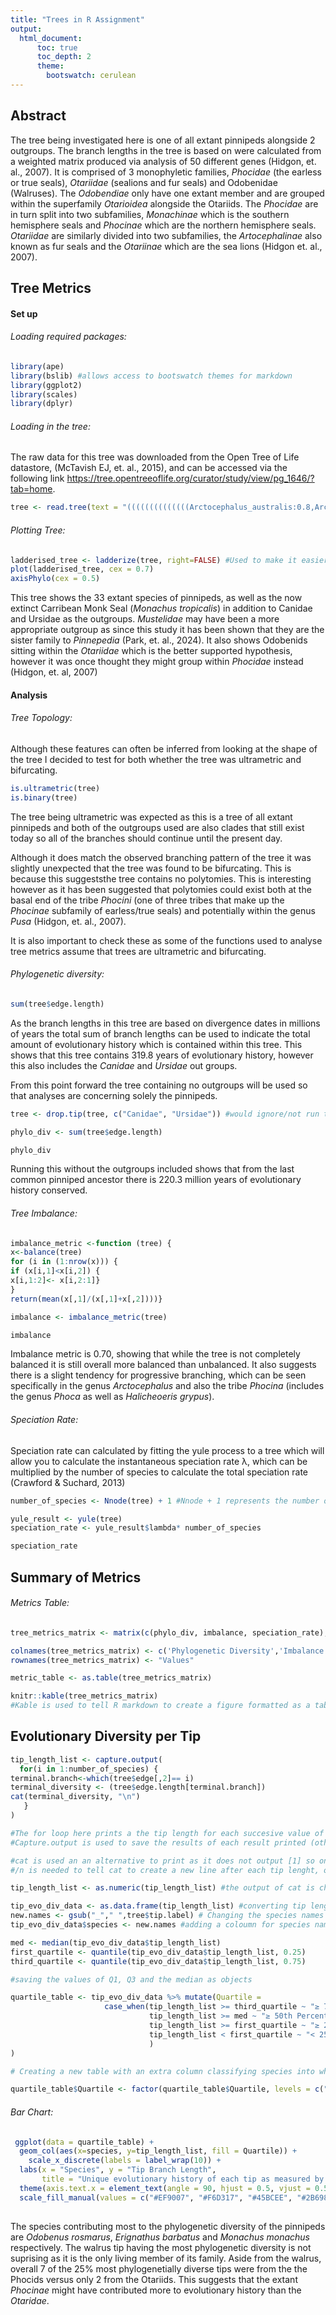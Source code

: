 ```yaml
---
title: "Trees in R Assignment"
output:
  html_document:
      toc: true
      toc_depth: 2
      theme:
        bootswatch: cerulean
---
```


## Abstract

The tree being investigated here is one of all extant pinnipeds alongside 2 outgroups. The branch lengths in the tree is based on were calculated from a weighted matrix produced via analysis of 50 different genes (Hidgon, et. al., 2007). It is comprised of 3 monophyletic families, *Phocidae* (the earless or true seals), *Otariidae* (sealions and fur seals) and Odobenidae (Walruses). The *Odobendiae* only have one extant member and are grouped within the superfamily *Otarioidea* alongside the Otariids. The *Phocidae* are in turn split into two subfamilies, *Monachinae* which is the southern hemisphere seals and *Phocinae* which are the northern hemisphere seals. *Otariidae* are similarly divided into two subfamilies, the *Artocephalinae* also known as fur seals and the *Otariinae* which are the sea lions (Hidgon et. al., 2007).

## Tree Metrics

#### Set up

###### Loading required packages:

```r
library(ape)
library(bslib) #allows access to bootswatch themes for markdown
library(ggplot2)
library(scales)
library(dplyr)
```

###### Loading in the tree:

The raw data for this tree was downloaded from the Open Tree of Life datastore, (McTavish EJ, et. al., 2015), and can be accessed via the following link <https://tree.opentreeoflife.org/curator/study/view/pg_1646/?tab=home>.

```r
tree <- read.tree(text = "((((((((((((((Arctocephalus_australis:0.8,Arctocephalus_galapagoensis:0.8):0.3,Arctocephalus_forsteri:1.1):1.9,(Arctocephalus_gazella:0.1,Arctocephalus_tropicalis:0.1):2.9):0.1,(Arctocephalus_philippii:0.3,Arctocephalus_townsendi:0.3):2.8):0.2,Phocarctos_hookeri:3.3):0.9,Arctocephalus_pusillus:4.2):0.2,Otaria_byronia:4.4):0.8,(Eumetopias_jubatus:4.5,Zalophus_californianus:4.5):0.7):0.4,Neophoca_cinerea:5.6):2.6,Callorhinus_ursinus:8.2):9.8,Odobenus_rosmarus:18):5,(((Cystophora_cristata:7.9,(((((Halichoerus_grypus:1.7,Pusa_caspica:1.7):0.1,Pusa_sibirica:1.8):0.1,(Phoca_largha:0.9,Phoca_vitulina:0.9):1):0.2,Pusa_hispida:2.1):4.3,(Histriophoca_fasciata:4.3,Pagophilus_groenlandica:4.3):2.1):1.5):5.1,Erignathus_barbatus:13):3,(((((Hydrurga_leptonyx:4.3,Leptonychotes_weddellii:4.3):2.5,Ommatophoca_rossii:6.8):0.3,Lobodon_carcinophagus:7.1):2.8,(Mirounga_angustirostris:2.3,Mirounga_leonina:2.3):7.6):1.4,(Monachus_monachus:9.9,(Monachus_schauinslandi:4.9,Monachus_tropicalis:4.9):5):1.4):4.7):7):12.7,Ursidae:35.7):7.7,Canidae:43.4);")
```

###### Plotting Tree:

```r
ladderised_tree <- ladderize(tree, right=FALSE) #Used to make it easier to see how the time scale maps onto the tree.
plot(ladderised_tree, cex = 0.7)
axisPhylo(cex = 0.5)
```

This tree shows the 33 extant species of pinnipeds, as well as the now extinct Carribean Monk Seal (*Monachus tropicalis*) in addition to Canidae and Ursidae as the outgroups. *Mustelidae* may have been a more appropriate outgroup as since this study it has been shown that they are the sister family to *Pinnepedia* (Park, et. al., 2024). It also shows Odobenids sitting within the *Otariidae* which is the better supported hypothesis, however it was once thought they might group within *Phocidae* instead (Hidgon, et. al, 2007)

#### Analysis

###### Tree Topology:

Although these features can often be inferred from looking at the shape of the tree I decided to test for both whether the tree was ultrametric and bifurcating.

```r
is.ultrametric(tree)
is.binary(tree)
```

The tree being ultrametric was expected as this is a tree of all extant pinnipeds and both of the outgroups used are also clades that still exist today so all of the branches should continue until the present day.

Although it does match the observed branching pattern of the tree it was slightly unexpected that the tree was found to be bifurcating. This is because this suggeststhe tree contains no polytomies. This is interesting however as it has been suggested that polytomies could exist both at the basal end of the tribe *Phocini* (one of three tribes that make up the *Phocinae* subfamily of earless/true seals) and potentially within the genus *Pusa* (Hidgon, et. al., 2007).

It is also important to check these as some of the functions used to analyse tree metrics assume that trees are ultrametric and bifurcating.

###### Phylogenetic diversity:

```r
sum(tree$edge.length)
```

As the branch lengths in this tree are based on divergence dates in millions of years the total sum of branch lengths can be used to indicate the total amount of evolutionary history which is contained within this tree. This shows that this tree contains 319.8 years of evolutionary history, however this also includes the *Canidae* and *Ursidae* out groups.

From this point forward the tree containing no outgroups will be used so that analyses are concerning solely the pinnipeds.

```r
tree <- drop.tip(tree, c("Canidae", "Ursidae")) #would ignore/not run this step if you do not need to remove outgroups from tree
```

```r
phylo_div <- sum(tree$edge.length)
```

```r
phylo_div
```


Running this without the outgroups included shows that from the last common pinniped ancestor there is 220.3 million years of evolutionary history conserved.

###### Tree Imbalance:

```r
imbalance_metric <-function (tree) {
x<-balance(tree)
for (i in (1:nrow(x))) {
if (x[i,1]<x[i,2]) {
x[i,1:2]<- x[i,2:1]}
}
return(mean(x[,1]/(x[,1]+x[,2])))}
```

```r
imbalance <- imbalance_metric(tree)
```

```r
imbalance
```


Imbalance metric is 0.70, showing that while the tree is not completely balanced it is still overall more balanced than unbalanced. It also suggests there is a slight tendency for progressive branching, which can be seen specifically in the genus *Arctocephalus* and also the tribe *Phocina* (includes the genus *Phoca* as well as *Halicheoeris grypus*).

###### Speciation Rate:

Speciation rate can calculated by fitting the yule process to a tree which will allow you to calculate the instantaneous speciation rate λ, which can be multiplied by the number of species to calculate the total speciation rate (Crawford & Suchard, 2013)

```r

number_of_species <- Nnode(tree) + 1 #Nnode + 1 represents the number of species

yule_result <- yule(tree)
speciation_rate <- yule_result$lambda* number_of_species 
```

```r
speciation_rate
```


## Summary of Metrics

###### Metrics Table: 

```r
tree_metrics_matrix <- matrix(c(phylo_div, imbalance, speciation_rate), ncol = 3, byrow = TRUE, nrow = 1)

colnames(tree_metrics_matrix) <- c('Phylogenetic Diversity','Imbalance','Speciation Rate')
rownames(tree_metrics_matrix) <- "Values"

metric_table <- as.table(tree_metrics_matrix)

```

```r
knitr::kable(tree_metrics_matrix)
#Kable is used to tell R markdown to create a figure formatted as a table
```
## Evolutionary Diversity per Tip

```r

tip_length_list <- capture.output(
  for(i in 1:number_of_species) {
terminal.branch<-which(tree$edge[,2]== i)
terminal_diversity <- (tree$edge.length[terminal.branch])
cat(terminal_diversity, "\n")
   } 
)

#The for loop here prints a the tip length for each succesive value of i from 1 to the total number of species.
#Capture.output is used to save the results of each result printed (otherwise they are overwritten each time the for loop runs for the next value of i)

#cat is used an an alternative to print as it does not output [1] so only the tip length is saved by capture.output.
#/n is needed to tell cat to create a new line after each tip lenght, otherwise it prints them all as one continuous string of numbers.

```

```r
tip_length_list <- as.numeric(tip_length_list) #the output of cat is character data, this must be converted into numerical data so that it can then be converted into a dataframe.

tip_evo_div_data <- as.data.frame(tip_length_list) #converting tip lengths into a dataframe so it can be plotted
new.names <- gsub("_"," ",tree$tip.label) # Changing the species names so they are in the format Genus species rather than Genus_species
tip_evo_div_data$species <- new.names #adding a coloumn for species names into the dataset.
```

```r
med <- median(tip_evo_div_data$tip_length_list)
first_quartile <- quantile(tip_evo_div_data$tip_length_list, 0.25)
third_quartile <- quantile(tip_evo_div_data$tip_length_list, 0.75)

#saving the values of Q1, Q3 and the median as objects

quartile_table <- tip_evo_div_data %>% mutate(Quartile =
                     case_when(tip_length_list >= third_quartile ~ "≥ 75th Percentile", 
                               tip_length_list >= med ~ "≥ 50th Percentile",
                               tip_length_list >= first_quartile ~ "≥ 25th Percentile",
                               tip_length_list < first_quartile ~ "< 25th Percentile"
                               )
)

# Creating a new table with an extra column classifying species into which quarter of the dataset they fall into based on their branch length.
```

```r
quartile_table$Quartile <- factor(quartile_table$Quartile, levels = c("≥ 75th Percentile", "≥ 50th Percentile","≥ 25th Percentile", "< 25th Percentile") )
```

###### Bar Chart:

```r

 ggplot(data = quartile_table) +
  geom_col(aes(x=species, y=tip_length_list, fill = Quartile)) +
    scale_x_discrete(labels = label_wrap(10)) +
  labs(x = "Species", y = "Tip Branch Length", 
       title = "Unique evolutionary history of each tip as measured by the branch length") +
  theme(axis.text.x = element_text(angle = 90, hjust = 0.5, vjust = 0.5, size = 6, face = "bold.italic"), plot.title = element_text(hjust = 0.5, face ="bold"), legend.title = element_blank()) + 
  scale_fill_manual(values = c("#EF9007", "#F6D317", "#45BCEE", "#2B6987"))
 
```

The species contributing most to the phylogenetic diversity of the pinnipeds are *Odobenus rosmarus*, *Erignathus barbatus* and *Monachus monachus* respectively. The walrus tip having the most phylogenetic diversity is not suprising as it is the only living member of its family. Aside from the walrus, overall 7 of the 25% most phylogenetially diverse tips were from the the Phocids versus only 2 from the Otariids. This suggests that the extant *Phocinae* might have contributed more to evolutionary history than the *Otaridae*.

